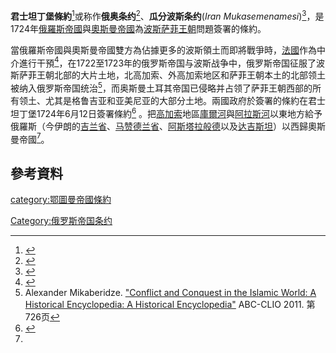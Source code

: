 '''君士坦丁堡條約'''<ref>{{cite book |title=''Slavonic Europe - A Political History of Poland from 1447 to 1796'' |last=Bain |first=R. Nisbet |year=2006年 |publisher=READ BOOKS |isbn=1-84664-581-6 |pages=第323页 |url=http://books.google.co.uk/books?id=PdZBZcUbSewC&pg=PA323&dq=%2B1724+%2B%22treaty+of+constantinople%22&as_brr=3&sig=GaIILut0CK9aTLKgiWYZHX8Fl8g |access-date=2015-05-24 |archive-date=2014-08-11 |archive-url=https://web.archive.org/web/20140811211512/http://books.google.co.uk/books?id=PdZBZcUbSewC&pg=PA323&dq=%2B1724+%2B%22treaty+of+constantinople%22&as_brr=3&sig=GaIILut0CK9aTLKgiWYZHX8Fl8g |dead-url=no }}</ref>或称作'''俄奥条约'''<ref>{{cite book |title=''Iran Under the Safavids'' |last=Savory |first=Roger |year=1980年 |publisher=Cambridge University Press |isbn=0-521-04251-8 |pages=第252页 |url=https://books.google.com/books?id=v4Yr4foWFFgC&pg=PA252&dq=%2B1724+%2Btreaty+%2Bottoman+%2Brussia&as_brr=3&sig=_beplI2bS1KPNEWnk1nvQRMZxPQ |access-date=2015-08-13 |archive-date=2020-11-05 |archive-url=https://web.archive.org/web/20201105173017/https://books.google.com/books?id=v4Yr4foWFFgC&pg=PA252&dq=%2B1724+%2Btreaty+%2Bottoman+%2Brussia&as_brr=3&sig=_beplI2bS1KPNEWnk1nvQRMZxPQ |dead-url=no }}</ref>、'''瓜分波斯条约'''(''Iran Mukasemenamesi'')<ref name="martin">{{cite book |title=''Uralic And Altaic Series'' |last=Martin |first=Samuel Elmo |year=1997 |publisher=Routledge |isbn=0-7007-0380-2 |pages=第47页 |url=https://books.google.com/books?id=UWYdLuA34OQC&pg=PA49&dq=%2B1724+%2Btreaty+%2Bottoman+%2Brussia&as_brr=3&sig=RCQz1SyXQfwl3QxvSpHrsomBKqI#PPA47,M1 |access-date=2015-08-13 |archive-date=2016-06-15 |archive-url=https://web.archive.org/web/20160615093435/https://books.google.com/books?id=UWYdLuA34OQC&pg=PA49&dq=%2B1724+%2Btreaty+%2Bottoman+%2Brussia&as_brr=3&sig=RCQz1SyXQfwl3QxvSpHrsomBKqI#PPA47,M1 |dead-url=no }}</ref>，是1724年[[俄羅斯帝國|俄羅斯帝國]]與[[奧斯曼帝國|奧斯曼帝國]]為[[波斯|波斯]][[萨菲王朝|萨菲王朝]]問題簽署的條約。

當俄羅斯帝國與奧斯曼帝國雙方為佔據更多的波斯領土而即將戰爭時，[[法國|法國]]作為中介進行干預<ref>{{cite book |title=''The Cambridge History of Iran'' |last=Fisher |first=William Bayne |year=1968年 |publisher=Cambridge University Press |isbn=0-521-20095-4 |pages=第320页 |url=http://books.google.co.uk/books?id=H20Xt157iYUC&pg=PA322&dq=%2B1724+%2Btreaty+%2Bottoman+%2Brussia&as_brr=3&sig=30fbi1zn1zb5ifv_BF2JBguzFUg#PPA320,M1 |access-date=2015-05-24 |archive-date=2014-04-07 |archive-url=https://web.archive.org/web/20140407095544/http://books.google.co.uk/books?id=H20Xt157iYUC&pg=PA322&dq=%2B1724+%2Btreaty+%2Bottoman+%2Brussia&as_brr=3&sig=30fbi1zn1zb5ifv_BF2JBguzFUg#PPA320,M1 |dead-url=no }}</ref>，在1722至1723年的俄罗斯帝国与波斯战争中，俄罗斯帝国征服了波斯萨菲王朝北部的大片土地，北高加索、外高加索地区和萨菲王朝本土的北部领土被纳入俄罗斯帝国统治<ref>Alexander Mikaberidze. [https://books.google.nl/books?id=jBBYD2J2oE4C&pg=PA1024&lpg=PA1024&dq=russo-Persian+War+1722-1723&source=bl&ots=MG6HP72DpJ&sig=I8Akh1ZL_tO-CpsYWIn6CrgVTFo&hl=nl&sa=X&ved=0CCQQ6AEwAzgKahUKEwi6hrmWvubGAhXCNxQKHVDNAt8#v=onepage&q=russo-Persian%20War%201722-1723&f=false "Conflict and Conquest in the Islamic World: A Historical Encyclopedia: A Historical Encyclopedia"] {{Wayback|url=https://books.google.nl/books?id=jBBYD2J2oE4C&pg=PA1024&lpg=PA1024&dq=russo-Persian+War+1722-1723&source=bl&ots=MG6HP72DpJ&sig=I8Akh1ZL_tO-CpsYWIn6CrgVTFo&hl=nl&sa=X&ved=0CCQQ6AEwAzgKahUKEwi6hrmWvubGAhXCNxQKHVDNAt8#v=onepage&q=russo-Persian%20War%201722-1723&f=false |date=20201206044809 }} ABC-CLIO 2011. 第 726页</ref>，而奥斯曼土耳其帝国已侵略并占领了萨菲王朝西部的所有领土、尤其是格鲁吉亚和亚美尼亚的大部分土地。兩國政府於簽署的條約在君士坦丁堡1724年6月12日簽署條約<ref>{{cite book |title=''E. J. Brill's First Encyclopaedia of Islam, 1913-1936'' |last=Houtsma |first=M. Th. |coauthors=van Donzel, E. |year=1993年 |publisher=BRILL |isbn=90-04-08265-4 |pages=第760页 |url=http://books.google.co.uk/books?id=ro--tXw_hxMC&pg=PA760&dq=%2B1724+%2Btreaty+%2Bottoman+%2Brussia&as_brr=3&sig=orLtpRFya8SvSAgXc8p3NsxFhqM |access-date=2015-05-24 |archive-date=2014-04-07 |archive-url=https://web.archive.org/web/20140407091751/http://books.google.co.uk/books?id=ro--tXw_hxMC&pg=PA760&dq=+1724++treaty++ottoman++russia&as_brr=3&sig=orLtpRFya8SvSAgXc8p3NsxFhqM |dead-url=no }}</ref> 。把[[高加索|高加索]]地區[[庫爾河|庫爾河]]與[[阿拉斯河|阿拉斯河]]以東地方給予俄羅斯（今伊朗的[[吉兰省|吉兰省]]、[[马赞德兰省|马赞德兰省]]、[[戈尔甘|阿斯塔拉般德]]以及[[达吉斯坦共和国|达吉斯坦]]）以西歸奧斯曼帝國<ref name="martin"/>。

==參考資料==
{{Reflist}}

[[category:鄂圖曼帝國條約|category:鄂圖曼帝國條約]]
[[Category:俄罗斯帝国条约|Category:俄罗斯帝国条约]]